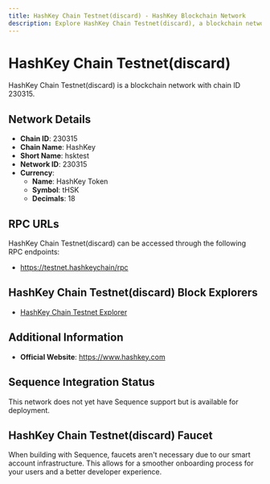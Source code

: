 ```yaml
--- 
title: HashKey Chain Testnet(discard) - HashKey Blockchain Network
description: Explore HashKey Chain Testnet(discard), a blockchain network with chain ID 230315. Learn about its native currency, HashKey Token, and how to interact with the network.
---
```


# HashKey Chain Testnet(discard)

HashKey Chain Testnet(discard) is a blockchain network with chain ID 230315.

## Network Details

- **Chain ID**: 230315
- **Chain Name**: HashKey
- **Short Name**: hsktest
- **Network ID**: 230315
- **Currency**: 
  - **Name**: HashKey Token
  - **Symbol**: tHSK
  - **Decimals**: 18

## RPC URLs

HashKey Chain Testnet(discard) can be accessed through the following RPC endpoints:

- https://testnet.hashkeychain/rpc

## HashKey Chain Testnet(discard) Block Explorers

- [HashKey Chain Testnet Explorer](https://testnet.hashkeyscan.io)

## Additional Information

- **Official Website**: https://www.hashkey.com

## Sequence Integration Status

This network does not yet have Sequence support but is available for deployment.

## HashKey Chain Testnet(discard) Faucet

When building with Sequence, faucets aren't necessary due to our smart account infrastructure. This allows for a smoother onboarding process for your users and a better developer experience.
